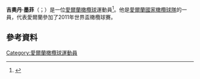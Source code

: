 '''吉奧丹·墨菲'''（{{lang-en|Geordan Murphy}}；{{bd|1978年|4月19日}}）是一位[[愛爾蘭|愛爾蘭]][[橄欖球|橄欖球]]運動員<ref>{{cite news|url=http://www.irishtimes.com/sport/rugby/leicester-confirm-geordan-murphy-s-new-coaching-role-1.1407705|title=Leicester confirm Geordan Murphy’s new coaching role|accessdate=28 May 2013|work=The Irish Times|archive-date=2019-03-27|archive-url=https://web.archive.org/web/20190327091826/https://www.irishtimes.com/sport/rugby/leicester-confirm-geordan-murphy-s-new-coaching-role-1.1407705|dead-url=no}}</ref>。他是[[愛爾蘭國家橄欖球隊|愛爾蘭國家橄欖球隊]]的一員，代表愛爾蘭參加了2011年世界盃橄欖球賽。
==參考資料==
{{Reflist}}
[[Category:愛爾蘭橄欖球運動員|Category:愛爾蘭橄欖球運動員]]